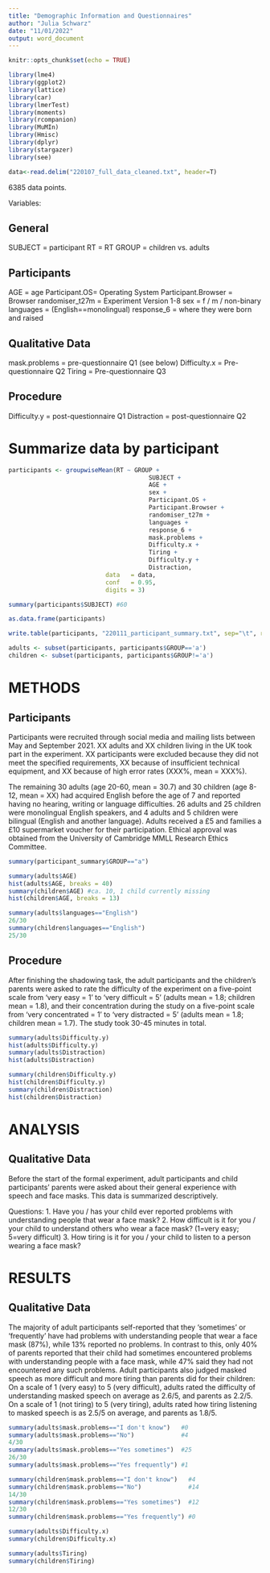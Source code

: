 ---
title: "Demographic Information and Questionnaires"
author: "Julia Schwarz"
date: "11/01/2022"
output: word_document
---

```{r setup, include=FALSE}
knitr::opts_chunk$set(echo = TRUE)
```


```{r packages, include=FALSE}
library(lme4)
library(ggplot2)
library(lattice)
library(car)
library(lmerTest)
library(moments)
library(rcompanion)
library(MuMIn)
library(Hmisc)
library(dplyr)
library(stargazer)
library(see) 
```

```{r load data, echo=FALSE}
data<-read.delim("220107_full_data_cleaned.txt", header=T)
```

6385 data points.

Variables:

## General
SUBJECT = participant
RT = RT
GROUP = children vs. adults

## Participants
AGE = age
Participant.OS= Operating System
Participant.Browser	= Browser
randomiser_t27m = Experiment Version 1-8
sex	= f / m / non-binary
languages = (English==monolingual)
response_6 = where they were born and raised

## Qualitative Data
mask.problems	= pre-questionnaire Q1 (see below)
Difficulty.x = Pre-questionnaire Q2
Tiring = Pre-questionnaire Q3

## Procedure
Difficulty.y = post-questionnaire Q1
Distraction = post-questionnaire Q2


# Summarize data by participant

```{r summarise data by participant}
participants <- groupwiseMean(RT ~ GROUP + 
                                       SUBJECT + 
                                       AGE + 
                                       sex + 
                                       Participant.OS +
                                       Participant.Browser +
                                       randomiser_t27m +
                                       languages +
                                       response_6 +
                                       mask.problems +
                                       Difficulty.x +
                                       Tiring +
                                       Difficulty.y +
                                       Distraction,
                           data   = data,
                           conf   = 0.95,
                           digits = 3)

summary(participants$SUBJECT) #60

as.data.frame(participants)

write.table(participants, "220111_participant_summary.txt", sep="\t", row.names=FALSE)
```


```{r}
adults <- subset(participants, participants$GROUP=='a')
children <- subset(participants, participants$GROUP!='a')
```


# METHODS
## Participants

Participants were recruited through social media and mailing lists between May and September 2021. XX adults and XX children living in the UK took part in the experiment. XX participants were excluded because they did not meet the specified requirements, XX because of insufficient technical equipment, and XX because of high error rates (XXX%, mean = XXX%). 

The remaining 30 adults (age 20-60, mean = 30.7) and 30 children (age 8-12, mean = XX) had acquired English before the age of 7 and reported having no hearing, writing or language difficulties. 26 adults and 25 children were monolingual English speakers, and 4 adults and 5 children were bilingual (English and another language). Adults received a £5 and families a £10 supermarket voucher for their participation. Ethical approval was obtained from the University of Cambridge MMLL Research Ethics Committee.

```{r participants}
summary(participant_summary$GROUP=="a")

summary(adults$AGE)
hist(adults$AGE, breaks = 40)
summary(children$AGE) #ca. 10, 1 child currently missing
hist(children$AGE, breaks = 13)

summary(adults$languages=="English")
26/30
summary(children$languages=="English")
25/30
```

## Procedure

After finishing the shadowing task, the adult participants and the children’s parents were asked to rate the difficulty of the experiment on a five-point scale from ‘very easy = 1’ to ‘very difficult = 5’ (adults mean = 1.8; children mean = 1.8), and their concentration during the study on a five-point scale from ‘very concentrated = 1’ to ‘very distracted = 5’ (adults mean = 1.8; children mean = 1.7). The study took 30-45 minutes in total.

```{r procedure}
summary(adults$Difficulty.y)
hist(adults$Difficulty.y)
summary(adults$Distraction)
hist(adults$Distraction)

summary(children$Difficulty.y)
hist(children$Difficulty.y)
summary(children$Distraction)
hist(children$Distraction)
```


# ANALYSIS 
## Qualitative Data

Before the start of the formal experiment, adult participants and child participants’ parents were asked about their general experience with speech and face masks. This data is summarized descriptively. 

Questions:
1. Have you / has your child ever reported problems with understanding people that wear a face mask?
2. How difficult is it for you / your child to understand others who wear a face mask? (1=very easy; 5=very difficult)
3. How tiring is it for you / your child to listen to a person wearing a face mask?


# RESULTS
## Qualitative Data

The majority of adult participants self-reported that they 'sometimes' or 'frequently' have had problems with understanding people that wear a face mask (87%), while 13% reported no problems. In contrast to this, only 40% of parents reported that their child had sometimes encountered problems with understanding people with a face mask, while 47% said they had not encountered any such problems. Adult participants also judged masked speech as more difficult and more tiring than parents did for their children: On a scale of 1 (very easy) to 5 (very difficult), adults rated the difficulty of understanding masked speech on average as 2.6/5, and parents as 2.2/5. On a scale of 1 (not tiring) to 5 (very tiring), adults rated how tiring listening to masked speech is as 2.5/5 on average, and parents as 1.8/5. 

```{r mask problems}
summary(adults$mask.problems=="I don't know")   #0
summary(adults$mask.problems=="No")             #4
4/30
summary(adults$mask.problems=="Yes sometimes")  #25
26/30
summary(adults$mask.problems=="Yes frequently") #1

summary(children$mask.problems=="I don't know")   #4
summary(children$mask.problems=="No")             #14
14/30
summary(children$mask.problems=="Yes sometimes")  #12
12/30
summary(children$mask.problems=="Yes frequently") #0
```

```{r difficulty}
summary(adults$Difficulty.x)
summary(children$Difficulty.x)
```

```{r tiring}
summary(adults$Tiring)
summary(children$Tiring)
```












